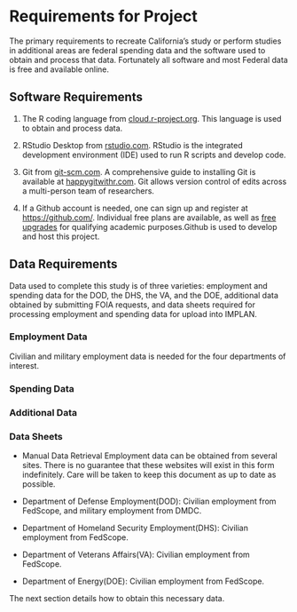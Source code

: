 # Requirements for Project

The primary requirements to recreate California's study or perform studies in additional areas are federal spending data and the software used to obtain and process that data. Fortunately all software and most Federal data is free and available online. 

## Software Requirements
1. The R coding language from [cloud.r-project.org](https://cloud.r-project.org/). This language is used to obtain and process data.

2. RStudio Desktop from [rstudio.com](https://rstudio.com/products/rstudio/download/#download). RStudio is the integrated development environment (IDE) used to run R scripts and develop code.

3. Git from [git-scm.com](https://git-scm.com/downloads). A comprehensive guide to installing Git is available at [happygitwithr.com](https://happygitwithr.com/install-git.html). Git allows version control of edits across a multi-person team of researchers. 

4. If a Github account is needed, one can sign up and register at <https://github.com/>. Individual free plans are available, as well as [free upgrades](https://help.github.com/en/articles/applying-for-an-educator-or-researcher-discount) for qualifying academic purposes.Github is used to develop and host this project. 


## Data Requirements
Data used to complete this study is of three varieties: employment and spending data for the DOD, the DHS, the VA, and the DOE, additional data obtained by submitting FOIA requests, and data sheets required for processing employment and spending data for upload into IMPLAN. 


### Employment Data
Civilian and military employment data is needed for the four departments of interest. 

### Spending Data

### Additional Data

### Data Sheets 



- Manual Data Retrieval 
Employment data can be obtained from several sites. There is no guarantee that these websites will exist in this form indefinitely. Care will be taken to keep this document as up to date as possible.

- Department of Defense Employment(DOD): Civilian employment from FedScope, and military employment from DMDC.

- Department of Homeland Security Employment(DHS): Civilian employment from FedScope.

- Department of Veterans Affairs(VA): Civilian employment from FedScope.

- Department of Energy(DOE): Civilian employment from FedScope.



The next section details how to obtain this necessary data. 
